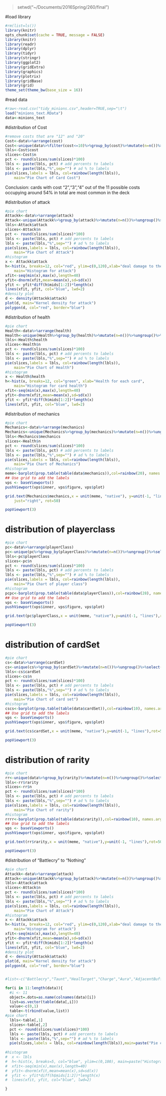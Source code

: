 >setwd("~/Documents/2016Spring/260/final")

#load library
```r
#rm(list=ls())
library(knitr)
opts_chunk$set(cache = TRUE, message = FALSE)
library(knitr)
library(readr)
library(dplyr)
library(tidyr)
library(stringr)
library(ggplot2)
library(gridExtra)
library(graphics)
library(plotrix)
library(gridBase)
library(grid)
theme_set(theme_bw(base_size = 16))
```

#read data 
```r
#raw<-read.csv("tidy_minions.csv",header=TRUE,sep="\t")
load("minions_text.RData")
data<-minions_text

```

#distribution of Cost
```r
#remove costs that are "12" and "20" 
Cost<-data%>%arrange(cost)
Cost<-unique(data%>%filter(cost<=10)%>%group_by(cost)%>%mutate(n=n())%>%ungroup()%>%select(cost,n))
lbls<-Cost$cost
slices<-Cost$n
pct <- round(slices/sum(slices)*100)
lbls <- paste(lbls, pct) # add percents to labels 
lbls <- paste(lbls,"%",sep="") # ad % to labels 
pie(slices,labels = lbls, col=rainbow(length(lbls)),
  	main="Pie Chart of Card Cost")
``` 
Conclusion: cards with cost "2","3","4" out of the 11 possible costs occupying around 54% in total are most common in the deck

#distribution of attack
```r
#pie chart
Attackk<-data%>%arrange(attack)
Attack<-unique(Attackk%>%group_by(attack)%>%mutate(n=n())%>%ungroup()%>%select(attack,n))
lbls<-Attack$attack
slices<-Attack$n
pct <- round(slices/sum(slices)*100)
lbls <- paste(lbls, pct) # add percents to labels 
lbls <- paste(lbls,"%",sep="") # ad % to labels 
pie(slices,labels = lbls, col=rainbow(length(lbls)),
  	main="Pie Chart of Attack")
#histogram
x <- Attackk$attack
h<-hist(x, breaks=12, col="red", ylim=c(0,120),xlab="deal damage to the opponent", 
  	main="Histogram for attack") 
xfit<-seq(min(x),max(x),length=40) 
yfit<-dnorm(xfit,mean=mean(x),sd=sd(x)) 
yfit <- yfit*diff(h$mids[1:2])*length(x) 
lines(xfit, yfit, col="blue", lwd=2)
#density plot
d <- density(Attackk$attack)
plot(d, main="Kernel density for attack")
polygon(d, col="red", border="blue")
```

#distribution of health
```r
#pie chart
Health<-data%>%arrange(health)
Health<-unique(Health%>%group_by(health)%>%mutate(n=n())%>%ungroup()%>%select(health,n))
lbls<-Health$health
slices<-Health$n
pct <- round(slices/sum(slices)*100)
lbls <- paste(lbls, pct) # add percents to labels 
lbls <- paste(lbls,"%",sep="") # ad % to labels 
pie(slices,labels = lbls, col=rainbow(length(lbls)),
  	main="Pie Chart of Health")
#histogram
x <- Health$health
h<-hist(x, breaks=12, col="green", xlab="Health for each card", 
  	main="Histogram for card health") 
xfit<-seq(min(x),max(x),length=40) 
yfit<-dnorm(xfit,mean=mean(x),sd=sd(x)) 
yfit <- yfit*diff(h$mids[1:2])*length(x) 
lines(xfit, yfit, col="blue", lwd=2)
```

#distribution of mechanics 
```r
#pie chart
Mechanics<-data%>%arrange(mechanics)
Mechanics<-unique(Mechanics%>%group_by(mechanics)%>%mutate(n=n())%>%ungroup()%>%select(mechanics,n))
lbls<-Mechanics$mechanics
slices<-Health$n
pct <- round(slices/sum(slices)*100)
lbls <- paste(lbls, pct) # add percents to labels 
lbls <- paste(lbls,"%",sep="") # ad % to labels 
pie(slices,labels = lbls, col=rainbow(length(lbls)),
  	main="Pie Chart of Mechanics")
#histogram
meme<-barplot(prop.table(table(data$mechanics)),col=rainbow(20), names.arg="")
## Use grid to add the labels    
vps <- baseViewports()
pushViewport(vps$inner, vps$figure, vps$plot)

grid.text(Mechanics$mechanics,x = unit(meme, "native"), y=unit(-1, "lines"),
    just="right", rot=50)

popViewport(3)
```

# distribution of playerclass
```r
#pie chart
pc<-data%>%arrange(playerClass)
pc<-unique(pc%>%group_by(playerClass)%>%mutate(n=n())%>%ungroup()%>%select(playerClass,n))
lbls<-pc$playerClass
slices<-pc$n
pct <- round(slices/sum(slices)*100)
lbls <- paste(lbls, pct) # add percents to labels 
lbls <- paste(lbls,"%",sep="") # ad % to labels 
pie(slices,labels = lbls, col=rainbow(length(lbls)),
  	main="Pie Chart of player class")
#histogram
pcpc<-barplot(prop.table(table(data$playerClass)),col=rainbow(28), names.arg="")
## Use grid to add the labels    
vps <- baseViewports()
pushViewport(vps$inner, vps$figure, vps$plot)

grid.text(pc$playerClass,x = unit(meme, "native"),y=unit(-1, "lines"),rot=50)

popViewport(3)
```

# distribution of cardSet
```r
#pie chart
cs<-data%>%arrange(cardSet)
cs<-unique(cs%>%group_by(cardSet)%>%mutate(n=n())%>%ungroup()%>%select(cardSet,n))
lbls<-cs$cardSet
slices<-cs$n
pct <- round(slices/sum(slices)*100)
lbls <- paste(lbls, pct) # add percents to labels 
lbls <- paste(lbls,"%",sep="") # ad % to labels 
pie(slices,labels = lbls, col=rainbow(length(lbls)),
  	main="Pie Chart of card set")
#histogram
cscs<-barplot(prop.table(table(data$cardSet)),col=rainbow(10), names.arg="")
## Use grid to add the labels    
vps <- baseViewports()
pushViewport(vps$inner, vps$figure, vps$plot)

grid.text(cs$cardSet,x = unit(meme, "native"),y=unit(-1, "lines"),rot=50)

popViewport(3)
```

# distribution of rarity
```r
#pie chart
rr<-unique(data%>%group_by(rarity)%>%mutate(n=n())%>%ungroup()%>%select(rarity,n))
lbls<-rr$rarity
slices<-rr$n
pct <- round(slices/sum(slices)*100)
lbls <- paste(lbls, pct) # add percents to labels 
lbls <- paste(lbls,"%",sep="") # ad % to labels 
pie(slices,labels = lbls, col=rainbow(length(lbls)),
  	main="Pie Chart of rarity")
#histogram
rrrr<-barplot(prop.table(table(data$rarity)),col=rainbow(10), names.arg="")
## Use grid to add the labels    
vps <- baseViewports()
pushViewport(vps$inner, vps$figure, vps$plot)

grid.text(rr$rarity,x = unit(meme, "native"),y=unit(-1, "lines"),rot=50)

popViewport(3)
```

#distribution of "Battlecry" to "Nothing"
```r
#pie chart
Attackk<-data%>%arrange(attack)
Attack<-unique(Attackk%>%group_by(attack)%>%mutate(n=n())%>%ungroup()%>%select(attack,n))
lbls<-Attack$attack
slices<-Attack$n
pct <- round(slices/sum(slices)*100)
lbls <- paste(lbls, pct) # add percents to labels 
lbls <- paste(lbls,"%",sep="") # ad % to labels 
pie(slices,labels = lbls, col=rainbow(length(lbls)),
  	main="Pie Chart of Attack")
#histogram
x <- Attackk$attack
h<-hist(x, breaks=12, col="red", ylim=c(0,120),xlab="deal damage to the opponent", 
  	main="Histogram for attack") 
xfit<-seq(min(x),max(x),length=40) 
yfit<-dnorm(xfit,mean=mean(x),sd=sd(x)) 
yfit <- yfit*diff(h$mids[1:2])*length(x) 
lines(xfit, yfit, col="blue", lwd=2)
#density plot
d <- density(Attackk$attack)
plot(d, main="Kernel density for attack")
polygon(d, col="red", border="blue")


#list<-c("Battlecry","Taunt","HealTarget","Charge","Aura","AdjacentBuff","Spell_Damage","Freeze","Enrage","Divine_Shield","Stealth","Overload","Deathrattle","Windfury","Combo","Poisonous","Inspire","Normal","Choice","Conditional","Add","Cast","Deal","Destroy","Discover","Draw","Discard","Gain","Give","Reduce","Remove","Restore")

for(i in 11:length(data)){
  #i <- 11
  object=.dots=as.name(colnames(data)[i])
  list=as.vector(table(data[,i]))
  value<-c(0,1)
  table<-t(rbind(value,list))
#pie chart  
  lbls<-table[,1]  
  slices<-table[,2]
  pct <- round(slices/sum(slices)*100)
  lbls <- paste(lbls, pct) # add percents to labels 
  lbls <- paste(lbls,"%",sep="") # ad % to labels 
  pie(slices,labels = lbls, col=rainbow(length(lbls)),main=paste("Pie chart of",object))
  
#histogram
#  x <- lbls
#  h<-hist(x, breaks=5, col="blue", ylim=c(0,100), main=paste("Histogram for",object)) 
#  xfit<-seq(min(x),max(x),length=40) 
#  yfit<-dnorm(xfit,mean=mean(x),sd=sd(x)) 
#  yfit <- yfit*diff(h$mids[1:2])*length(x) 
#  lines(xfit, yfit, col="blue", lwd=2)

}
```
